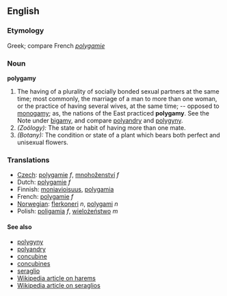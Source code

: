 ==English==

===Etymology===
Greek; compare French ''[[polygamie]]''

===Noun===
'''polygamy'''

# The having of a plurality of socially bonded sexual partners at the same time; most commonly, the marriage of a man to more than one woman, or the practice of having several wives, at the same time; -- opposed to [[monogamy]]; as, the nations of the East practiced '''polygamy'''.  See the Note under [[bigamy]], and compare [[polyandry]] and [[polygyny]].
# ''(Zoölogy):'' The state or habit of having more than one mate.
# ''(Botany):'' The condition or state of a plant which bears both perfect and unisexual flowers.

===Translations===
*[[Czech]]: [[polygamie]] ''f'', [[mnohoženství]] ''f''
*Dutch: [[polygamie]] ''f''
*Finnish: [[moniavioisuus]], [[polygamia]]
*French: [[polygamie]] ''f''
*[[Norwegian]]: [[flerkoneri]] ''n'', [[polygami]] ''n''
*Polish: [[poligamia]] ''f'', [[wielożeństwo]] ''m''

====See also====
* [[polygyny]]
* [[polyandry]]
* [[concubine]]
* [[concubines]]
* [[seraglio]]
* [[w:Harem|Wikipedia article on harems]]
* [[w:Seraglio|Wikipedia article on seraglios]]